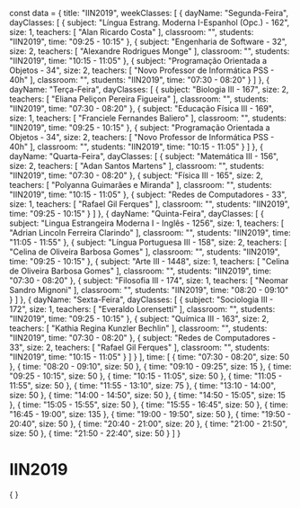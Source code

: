 const data = {
  title: "IIN2019",
  weekClasses: [
    {
      dayName: "Segunda-Feira",
      dayClasses: [
        {
          subject: "Língua Estrang. Moderna I-Espanhol (Opc.) - 162",
          size: 1,
          teachers: [
            "Alan Ricardo Costa"
          ],
          classroom: "",
          students: "IIN2019",
          time: "09:25 - 10:15"
        },
        {
          subject: "Engenharia de Software - 32",
          size: 2,
          teachers: [
            "Alexandre Rodrigues Monge"
          ],
          classroom: "",
          students: "IIN2019",
          time: "10:15 - 11:05"
        },
        {
          subject: "Programação Orientada a Objetos - 34",
          size: 2,
          teachers: [
            "Novo Professor de Informática PSS - 40h"
          ],
          classroom: "",
          students: "IIN2019",
          time: "07:30 - 08:20"
        }
      ]
    },
    {
      dayName: "Terça-Feira",
      dayClasses: [
        {
          subject: "Biologia III - 167",
          size: 2,
          teachers: [
            "Eliana Peliçon Pereira Figueira"
          ],
          classroom: "",
          students: "IIN2019",
          time: "07:30 - 08:20"
        },
        {
          subject: "Educação Física III - 169",
          size: 1,
          teachers: [
            "Franciele Fernandes Baliero"
          ],
          classroom: "",
          students: "IIN2019",
          time: "09:25 - 10:15"
        },
        {
          subject: "Programação Orientada a Objetos - 34",
          size: 2,
          teachers: [
            "Novo Professor de Informática PSS - 40h"
          ],
          classroom: "",
          students: "IIN2019",
          time: "10:15 - 11:05"
        }
      ]
    },
    {
      dayName: "Quarta-Feira",
      dayClasses: [
        {
          subject: "Matemática III - 156",
          size: 2,
          teachers: [
            "Adan Santos Martens"
          ],
          classroom: "",
          students: "IIN2019",
          time: "07:30 - 08:20"
        },
        {
          subject: "Física III - 165",
          size: 2,
          teachers: [
            "Polyanna Guimarães e Miranda"
          ],
          classroom: "",
          students: "IIN2019",
          time: "10:15 - 11:05"
        },
        {
          subject: "Redes de Computadores - 33",
          size: 1,
          teachers: [
            "Rafael Gil Ferques"
          ],
          classroom: "",
          students: "IIN2019",
          time: "09:25 - 10:15"
        }
      ]
    },
    {
      dayName: "Quinta-Feira",
      dayClasses: [
        {
          subject: "Lingua Estrangeira Moderna I - Inglês - 1256",
          size: 1,
          teachers: [
            "Adrian Lincoln Ferreira Clarindo"
          ],
          classroom: "",
          students: "IIN2019",
          time: "11:05 - 11:55"
        },
        {
          subject: "Língua Portuguesa III - 158",
          size: 2,
          teachers: [
            "Celina de Oliveira Barbosa Gomes"
          ],
          classroom: "",
          students: "IIN2019",
          time: "09:25 - 10:15"
        },
        {
          subject: "Arte III - 1448",
          size: 1,
          teachers: [
            "Celina de Oliveira Barbosa Gomes"
          ],
          classroom: "",
          students: "IIN2019",
          time: "07:30 - 08:20"
        },
        {
          subject: "Filosofia III - 174",
          size: 1,
          teachers: [
            "Neomar Sandro Mignoni"
          ],
          classroom: "",
          students: "IIN2019",
          time: "08:20 - 09:10"
        }
      ]
    },
    {
      dayName: "Sexta-Feira",
      dayClasses: [
        {
          subject: "Sociologia III - 172",
          size: 1,
          teachers: [
            "Everaldo Lorensetti"
          ],
          classroom: "",
          students: "IIN2019",
          time: "09:25 - 10:15"
        },
        {
          subject: "Química III - 163",
          size: 2,
          teachers: [
            "Kathia Regina Kunzler Bechlin"
          ],
          classroom: "",
          students: "IIN2019",
          time: "07:30 - 08:20"
        },
        {
          subject: "Redes de Computadores - 33",
          size: 2,
          teachers: [
            "Rafael Gil Ferques"
          ],
          classroom: "",
          students: "IIN2019",
          time: "10:15 - 11:05"
        }
      ]
    }
  ],
  time: [
    {
      time: "07:30 - 08:20",
      size: 50
    },
    {
      time: "08:20 - 09:10",
      size: 50
    },
    {
      time: "09:10 - 09:25",
      size: 15
    },
    {
      time: "09:25 - 10:15",
      size: 50
    },
    {
      time: "10:15 - 11:05",
      size: 50
    },
    {
      time: "11:05 - 11:55",
      size: 50
    },
    {
      time: "11:55 - 13:10",
      size: 75
    },
    {
      time: "13:10 - 14:00",
      size: 50
    },
    {
      time: "14:00 - 14:50",
      size: 50
    },
    {
      time: "14:50 - 15:05",
      size: 15
    },
    {
      time: "15:05 - 15:55",
      size: 50
    },
    {
      time: "15:55 - 16:45",
      size: 50
    },
    {
      time: "16:45 - 19:00",
      size: 135
    },
    {
      time: "19:00 - 19:50",
      size: 50
    },
    {
      time: "19:50 - 20:40",
      size: 50
    },
    {
      time: "20:40 - 21:00",
      size: 20
    },
    {
      time: "21:00 - 21:50",
      size: 50
    },
    {
      time: "21:50 - 22:40",
      size: 50
    }
  ]
}

# IIN2019

<div>
    {
        <Grid
            title={data.title} 
            weekClasses={data.weekClasses} 
            time={data.time}
        />
    }
</div>